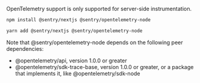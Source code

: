 <Alert level="info" title="Note">

OpenTelemetry support is only supported for server-side instrumentation.

</Alert>

```bash {tabTitle:npm}
npm install @sentry/nextjs @sentry/opentelemetry-node
```

```bash {tabTitle:Yarn}
yarn add @sentry/nextjs @sentry/opentelemetry-node
```

<Note>

Note that @sentry/opentelemetry-node depends on the following peer dependencies:

- @opentelemetry/api, version 1.0.0 or greater
- @opentelemetry/sdk-trace-base, version 1.0.0 or greater, or a package that implements it, like @opentelemetry/sdk-node

</Note>

